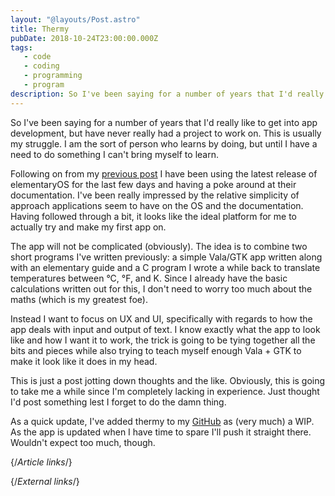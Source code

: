 ```yaml
---
layout: "@layouts/Post.astro"
title: Thermy
pubDate: 2018-10-24T23:00:00.000Z
tags: 
   - code
   - coding
   - programming
   - program
description: So I've been saying for a number of years that I'd really like to get into app development, but have never really had a project to work on. This is usually my struggle. I am the sort of person who learns by doing, but until I have a need to do something I can't bring myself to learn.
---
```


So I've been saying for a number of years that I'd really like to get into app development, but have never really had a project to work on. This is usually my struggle. I am the sort of person who learns by doing, but until I have a need to do something I can't bring myself to learn.

Following on from my [previous post][elementary-juno] I have been using the latest release of elementaryOS for the last few days and having a poke around at their documentation. I've been really impressed by the relative simplicity of approach applications seem to have on the OS and the documentation. Having followed through a bit, it looks like the ideal platform for me to actually try and make my first app on.

The app will not be complicated (obviously). The idea is to combine two short programs I've written previously: a simple Vala/GTK app written along with an elementary guide and a C program I wrote a while back to translate temperatures between °C, °F, and K. Since I already have the basic calculations written out for this, I don't need to worry too much about the maths (which is my greatest foe).

Instead I want to focus on UX and UI, specifically with regards to how the app deals with input and output of text. I know exactly what the app to look like and how I want it to work, the trick is going to be tying together all the bits and pieces while also trying to teach myself enough Vala + GTK to make it look like it does in my head.

This is just a post jotting down thoughts and the like. Obviously, this is going to take me a while since I'm completely lacking in experience. Just thought I'd post something lest I forget to do the damn thing.

As a quick update, I've added thermy to my [GitHub][thermy-repo] as (very much) a WIP. As the app is updated when I have time to spare I'll push it straight there. Wouldn't expect too much, though.

{/*Article links*/}

[elementary-juno]: ../2018/elementary-juno"

{/*External links*/}

[thermy-repo]: https://github.com/Sporiff/thermy
